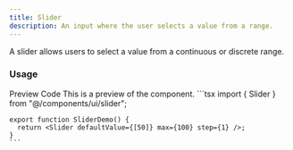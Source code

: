 ```yaml
---
title: Slider
description: An input where the user selects a value from a range.
---
```

<DocsBornHeader title="Slider" iconName="SlidersHorizontal" />
A slider allows users to select a value from a continuous or discrete range.

### Usage

<Tabs defaultValue="preview">
  <TabsList>
    <TabsTrigger value="preview">Preview</TabsTrigger>
    <TabsTrigger value="code">Code</TabsTrigger>
  </TabsList>
  <TabsContent value="preview">
    <Callout>This is a preview of the component.</Callout>
    <Slider defaultValue={[50]} max={100} step={1} />
  </TabsContent>
  <TabsContent value="code">
    ```tsx
    import { Slider } from "@/components/ui/slider";

    export function SliderDemo() {
      return <Slider defaultValue={[50]} max={100} step={1} />;
    }
    ```
  </TabsContent>
</Tabs>
